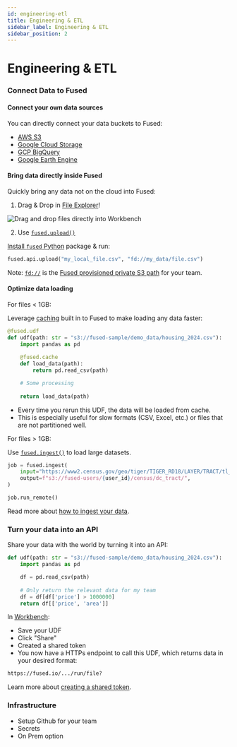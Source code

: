```yaml
---
id: engineering-etl
title: Engineering & ETL
sidebar_label: Engineering & ETL
sidebar_position: 2
---
```


# Engineering & ETL


### Connect Data to Fused

#### Connect your own data sources

You can directly connect your data buckets to Fused:
- [AWS S3](/workbench/file-explorer/#amazon-s3)
- [Google Cloud Storage](/workbench/file-explorer/#google-cloud-storage-gcs)
- [GCP BigQuery](/tutorials/Geospatial%20with%20Fused/gee_bigquery/#bigquery)
- [Google Earth Engine](/tutorials/Geospatial%20with%20Fused/gee_bigquery/#google-earth-engine)

#### Bring data directly inside Fused

Quickly bring any data not on the cloud into Fused:

1. Drag & Drop in [File Explorer](/workbench/file-explorer/)!

![Drag and drop files directly into Workbench](/img/tutorials/drag_and_drop.gif)

2. Use [`fused.upload()`](/python-sdk/api-reference/api/#upload)

[Install `fused` Python](/python-sdk/#python-install) package & run:

```python
fused.api.upload("my_local_file.csv", "fd://my_data/file.csv")
```

Note: [`fd://`](/core-concepts/content-management/file-system/#fd-s3-bucket) is the [Fused provisioned private S3 path](/core-concepts/content-management/file-system/#fd-s3-bucket) for your team.


#### Optimize data loading

For files < 1GB:

Leverage [caching](/core-concepts/cache/#caching-basics) built in to Fused to make loading any data faster:

```python
@fused.udf
def udf(path: str = "s3://fused-sample/demo_data/housing_2024.csv"):
    import pandas as pd
    
    @fused.cache
    def load_data(path):
        return pd.read_csv(path)

    # Some processing 
    
    return load_data(path)
```

- Every time you rerun this UDF, the data will be loaded from cache. 
- This is especially useful for slow formats (CSV, Excel, etc.) or files that are not partitioned well.

For files > 1GB:

Use [`fused.ingest()`](/python-sdk/top-level-functions/#fusedingest) to load large datasets.

```python
job = fused.ingest(
    input="https://www2.census.gov/geo/tiger/TIGER_RD18/LAYER/TRACT/tl_rd22_11_tract.zip",
    output=f"s3://fused-users/{user_id}/census/dc_tract/",
)

job.run_remote()
```

Read more about [how to ingest your data](/core-concepts/data-ingestion/ingestion-your-data/). 


### Turn your data into an API

Share your data with the world by turning it into an API:

```python
def udf(path: str = "s3://fused-sample/demo_data/housing_2024.csv"):
    import pandas as pd

    df = pd.read_csv(path)
    
    # Only return the relevant data for my team
    df = df[df['price'] > 1000000]
    return df[['price', 'area']]
```

In [Workbench](/workbench/):
- Save your UDF
- Click "Share"
- Created a shared token
- You now have a HTTPs endpoint to call this UDF, which returns data in your desired format:

```bash
https://fused.io/.../run/file?
```

Learn more about [creating a shared token](/core-concepts/run-udfs/run-small-udfs/#shared-token).


### Infrastructure

- Setup Github for your team
- Secrets
- On Prem option
